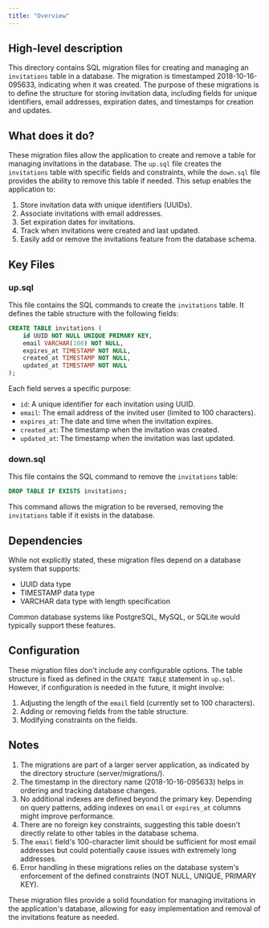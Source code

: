 ```yaml
---
title: "Overview"
---
```


## High-level description
This directory contains SQL migration files for creating and managing an `invitations` table in a database. The migration is timestamped 2018-10-16-095633, indicating when it was created. The purpose of these migrations is to define the structure for storing invitation data, including fields for unique identifiers, email addresses, expiration dates, and timestamps for creation and updates.

## What does it do?
These migration files allow the application to create and remove a table for managing invitations in the database. The `up.sql` file creates the `invitations` table with specific fields and constraints, while the `down.sql` file provides the ability to remove this table if needed. This setup enables the application to:

1. Store invitation data with unique identifiers (UUIDs).
2. Associate invitations with email addresses.
3. Set expiration dates for invitations.
4. Track when invitations were created and last updated.
5. Easily add or remove the invitations feature from the database schema.

## Key Files

### up.sql
This file contains the SQL commands to create the `invitations` table. It defines the table structure with the following fields:

```sql
CREATE TABLE invitations (
    id UUID NOT NULL UNIQUE PRIMARY KEY,
    email VARCHAR(100) NOT NULL,
    expires_at TIMESTAMP NOT NULL,
    created_at TIMESTAMP NOT NULL,
    updated_at TIMESTAMP NOT NULL
);
```

Each field serves a specific purpose:
- `id`: A unique identifier for each invitation using UUID.
- `email`: The email address of the invited user (limited to 100 characters).
- `expires_at`: The date and time when the invitation expires.
- `created_at`: The timestamp when the invitation was created.
- `updated_at`: The timestamp when the invitation was last updated.

### down.sql
This file contains the SQL command to remove the `invitations` table:

```sql
DROP TABLE IF EXISTS invitations;
```

This command allows the migration to be reversed, removing the `invitations` table if it exists in the database.

## Dependencies
While not explicitly stated, these migration files depend on a database system that supports:
- UUID data type
- TIMESTAMP data type
- VARCHAR data type with length specification

Common database systems like PostgreSQL, MySQL, or SQLite would typically support these features.

## Configuration
These migration files don't include any configurable options. The table structure is fixed as defined in the `CREATE TABLE` statement in `up.sql`. However, if configuration is needed in the future, it might involve:

1. Adjusting the length of the `email` field (currently set to 100 characters).
2. Adding or removing fields from the table structure.
3. Modifying constraints on the fields.

## Notes
1. The migrations are part of a larger server application, as indicated by the directory structure (server/migrations/).
2. The timestamp in the directory name (2018-10-16-095633) helps in ordering and tracking database changes.
3. No additional indexes are defined beyond the primary key. Depending on query patterns, adding indexes on `email` or `expires_at` columns might improve performance.
4. There are no foreign key constraints, suggesting this table doesn't directly relate to other tables in the database schema.
5. The `email` field's 100-character limit should be sufficient for most email addresses but could potentially cause issues with extremely long addresses.
6. Error handling in these migrations relies on the database system's enforcement of the defined constraints (NOT NULL, UNIQUE, PRIMARY KEY).

These migration files provide a solid foundation for managing invitations in the application's database, allowing for easy implementation and removal of the invitations feature as needed.